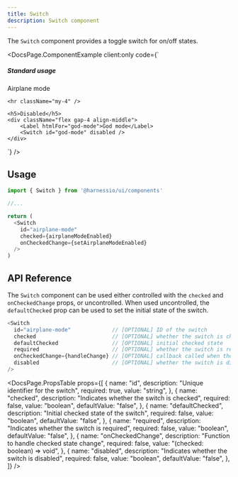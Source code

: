 ```yaml
---
title: Switch
description: Switch component
---
```


The `Switch` component provides a toggle switch for on/off states.


<DocsPage.ComponentExample
  client:only
  code={`<div className="flex flex-col gap-4">
    <h5>Standard usage</h5>
    <div className="flex gap-4 align-middle">
        <Label htmlFor="airplane-mode">Airplane mode</Label>
        <Switch id="airplane-mode" />
    </div>

    <hr className="my-4" />

    <h5>Disabled</h5>
    <div className="flex gap-4 align-middle">
        <Label htmlFor="god-mode">God mode</Label>
        <Switch id="god-mode" disabled />
    </div>

</div>`}
/>

## Usage

```typescript jsx
import { Switch } from '@harnessio/ui/components'

//...

return (
  <Switch
    id="airplane-mode"
    checked={airplaneModeEnabled}
    onCheckedChange={setAirplaneModeEnabled}
  />
)
```

## API Reference

The `Switch` component can be used either controlled with the `checked` and `onCheckedChange` props, or uncontrolled.
When used uncontrolled, the `defaultChecked` prop can be used to set the initial state of the switch.

```typescript jsx
<Switch
  id="airplane-mode"             // [OPTIONAL] ID of the switch
  checked                        // [OPTIONAL] whether the switch is checked
  defaultChecked                 // [OPTIONAL] initial checked state
  required                       // [OPTIONAL] whether the switch is required
  onCheckedChange={handleChange} // [OPTIONAL] callback called when the checked state changes
  disabled                       // [OPTIONAL] whether the switch is disabled
/>
```

<DocsPage.PropsTable
  props={[
    {
      name: "id",
      description: "Unique identifier for the switch",
      required: true,
      value: "string",
    },
    {
      name: "checked",
      description: "Indicates whether the switch is checked",
      required: false,
      value: "boolean",
      defaultValue: "false",
    },
    {
      name: "defaultChecked",
      description: "Initial checked state of the switch",
      required: false,
      value: "boolean",
      defaultValue: "false",
    },
    {
      name: "required",
      description: "Indicates whether the switch is required",
      required: false,
      value: "boolean",
      defaultValue: "false",
    },
    {
      name: "onCheckedChange",
      description: "Function to handle checked state change",
      required: false,
      value: "(checked: boolean) => void",
    },
    {
      name: "disabled",
      description: "Indicates whether the switch is disabled",
      required: false,
      value: "boolean",
      defaultValue: "false",
    },
  ]}
/>
